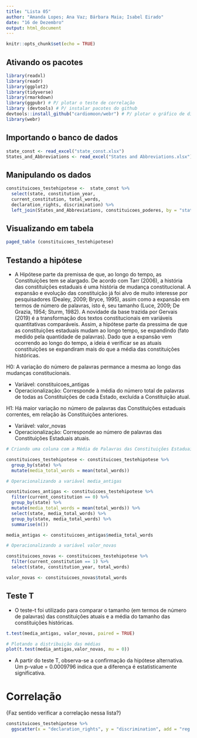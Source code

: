 ```yaml
---
title: "Lista 05"
author: "Amanda Lopes; Ana Vaz; Bárbara Maia; Isabel Eirado"
date: "16 de Dezembro"
output: html_document
---
```


```r
knitr::opts_chunk$set(echo = TRUE)
```

## Ativando os pacotes

```r
library(readxl)
library(readr)
library(ggplot2)
library(tidyverse)
library(rmarkdown)
library(ggpubr) # P/ plotar o teste de correlação
library (devtools) # P/ instalar pacotes do github
devtools::install_github("cardiomoon/webr") # P/ plotar o gráfico de distribuição do Teste T
library(webr)
```

## Importando o banco de dados

```r
state_const <- read_excel("state_const.xlsx")
States_and_Abbreviations <- read_excel("States and Abbreviations.xlsx")

```

## Manipulando os dados

```r

constituicoes_testehipotese <-  state_const %>% 
  select(state, constitution_year, 
  current_constitution, total_words, 
  declaration_rights, discrimination) %>% 
  left_join(States_and_Abbreviations, constituicoes_poderes, by = "state")

```

## Visualizando em tabela

```r
paged_table (constituicoes_testehipotese)
```

## Testando a hipótese

- A Hipótese parte da premissa de que, ao longo do tempo, as Constituições tem se alargado. De acordo com Tarr (2006), a história das constituições estaduais é uma história de mudança constitucional. A expansão e evolução das constituição já foi alvo de muito interesse por pesquisadores (Dealey, 2009; Bryce, 1995), assim como a expansão em termos de número de palavras, isto é, seu tamanho (Luce, 2009; De Grazia, 1954; Sturm, 1982). A novidade da base trazida por Gervais (2019) é a transformação dos textos constitucionais em variáveis quantitativas comparáveis. Assim, a hipótese parte da pressima de que as constituições estaduais mudam ao longo tempo, se expandindo (fato medido pela quantidade de palavras). Dado que a expansão vem ocorrendo ao longo do tempo, a ideia é verificar se as atuais constituições se expandiram mais do que a média das constituições históricas.

H0: A variação do número de palavras permance a mesma ao longo das mudanças constitucionais.

- Variável: constituicoes_antigas
- Operacionalização: Corresponde à média do número total de palavras de todas as Constituições de cada Estado, excluída a Constituição atual.

H1: Há maior variação no número de palavras das Constituições estaduais correntes, em relação às Constituições anteriores.

- Variável: valor_novas
- Operacionalização: Corresponde ao número de palavras das Constituições Estaduais atuais.

```r

# Criando uma coluna com a Média de Palavras das Constituições Estaduais

constituicoes_testehipotese <- constituicoes_testehipotese %>% 
  group_by(state) %>%
  mutate(media_total_words = mean(total_words)) 

# Operacionalizando a variável media_antigas

constituicoes_antigas <- constituicoes_testehipotese %>% 
  filter(current_constitution == 0) %>%
  group_by(state) %>%
  mutate(media_total_words = mean(total_words)) %>% 
  select(state, media_total_words) %>% 
  group_by(state, media_total_words) %>%
  summarise(n())

media_antigas <- constituicoes_antigas$media_total_words

# Operacionalizando a variável valor_novas

constituicoes_novas <- constituicoes_testehipotese %>%
  filter(current_constitution == 1) %>%
  select(state, constitution_year, total_words) 

valor_novas <- constituicoes_novas$total_words

```

## Teste T

- O teste-t foi utilizado para comparar o tamanho (em termos de número de palavras) das constituições atuais e a média do tamanho das constituições históricas.

```r
t.test(media_antigas, valor_novas, paired = TRUE)

# Plotando a distribuição das médias
plot(t.test(media_antigas,valor_novas, mu = 0))

```

- A partir do teste T, observa-se a confirmação da hipótese alternativa. Um  p-value = 0.0009796 indica que a diferença é estatisticamente significativa.

# Correlação

{Faz sentido verificar a correlação nessa lista?}

```r
constituicoes_testehipotese %>%
  ggscatter(x = "declaration_rights", y = "discrimination", add = "reg.line", conf.int = TRUE) + stat_cor(method = "pearson", label.x = 7)
  
```




